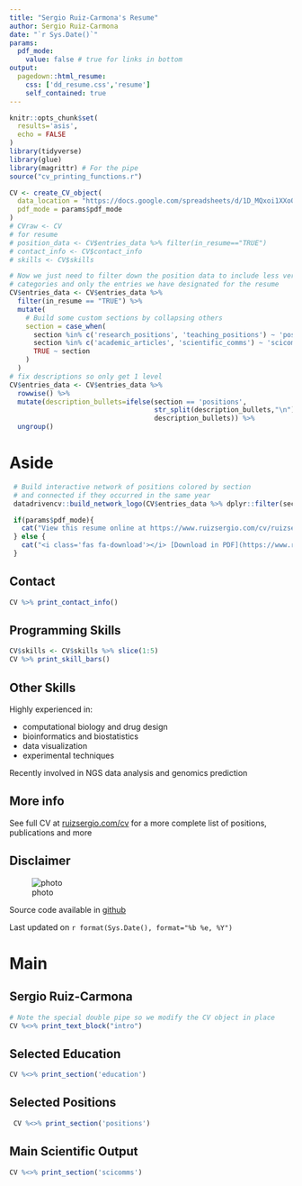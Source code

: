 ```yaml
---
title: "Sergio Ruiz-Carmona's Resume"
author: Sergio Ruiz-Carmona
date: "`r Sys.Date()`"
params:
  pdf_mode:
    value: false # true for links in bottom
output:
  pagedown::html_resume:
    css: ['dd_resume.css','resume']
    self_contained: true
---
```



```r
knitr::opts_chunk$set(
  results='asis', 
  echo = FALSE
)
library(tidyverse)
library(glue)
library(magrittr) # For the pipe
source("cv_printing_functions.r")

CV <- create_CV_object(
  data_location = "https://docs.google.com/spreadsheets/d/1D_MQxoi1XXoQLWSI3mH1Qo6tkctnENAij0-d3BEohu0",  
  pdf_mode = params$pdf_mode
)
# CVraw <- CV
# for resume
# position_data <- CV$entries_data %>% filter(in_resume=="TRUE")
# contact_info <- CV$contact_info
# skills <- CV$skills
```


```r
# Now we just need to filter down the position data to include less verbose
# categories and only the entries we have designated for the resume
CV$entries_data <- CV$entries_data %>% 
  filter(in_resume == "TRUE") %>% 
  mutate(
    # Build some custom sections by collapsing others
    section = case_when(
      section %in% c('research_positions', 'teaching_positions') ~ 'positions', 
      section %in% c('academic_articles', 'scientific_comms') ~ 'scicomms',
      TRUE ~ section
    )
  ) 
# fix descriptions so only get 1 level
CV$entries_data <- CV$entries_data %>% 
  rowwise() %>% 
  mutate(description_bullets=ifelse(section == 'positions',
                                    str_split(description_bullets,"\n")[[1]][1],
                                    description_bullets)) %>% 
  ungroup()
```



Aside
================================================================================

```r
 # Build interactive network of positions colored by section
 # and connected if they occurred in the same year
 datadrivencv::build_network_logo(CV$entries_data %>% dplyr::filter(section != "N/A" & section != "skills_and_training"))
```


```r
 if(params$pdf_mode){
   cat("View this resume online at https://www.ruizsergio.com/cv/ruizsergio_resume.html")
 } else {
   cat("<i class='fas fa-download'></i> [Download in PDF](https://www.ruizsergio.com/cv/ruizsergio_resume.pdf)")
 }
```
 
Contact {#contact}
--------------------------------------------------------------------------------

```r
CV %>% print_contact_info()
```


Programming Skills {#skills}
--------------------------------------------------------------------------------

```r
CV$skills <- CV$skills %>% slice(1:5)
CV %>% print_skill_bars()
```


Other Skills {#open-source}
--------------------------------------------------------------------------------

Highly experienced in:

* computational biology and drug design
* bioinformatics and biostatistics
* data visualization
* experimental techniques

Recently involved in NGS data analysis and genomics prediction

<!-- Highly skilled in R, Bash, Python, LaTeX, Perl and SQL -->


More info {#more-info}
--------------------------------------------------------------------------------

See full CV at [ruizsergio.com/cv](http://www.ruizsergio.com/cv) for a more complete list of positions, publications and more


Disclaimer {#disclaimer}
--------------------------------------------------------------------------------

![photo](img.jpg){#img .img}

Source code available in [github](https://github.com/sruizcarmona/sergioruiz_cv)

Last updated on `r format(Sys.Date(), format="%b %e, %Y")`


Main
================================================================================

Sergio Ruiz-Carmona {#title}
--------------------------------------------------------------------------------

```r
# Note the special double pipe so we modify the CV object in place
CV %<>% print_text_block("intro") 
```



Selected Education {data-icon=graduation-cap data-concise=true}
--------------------------------------------------------------------------------

```r
CV %<>% print_section('education')
```



Selected Positions {data-icon=university}
--------------------------------------------------------------------------------

```r
 CV %<>% print_section('positions')
```



Main Scientific Output {data-icon=book}
--------------------------------------------------------------------------------

```r
CV %<>% print_section('scicomms')
```

